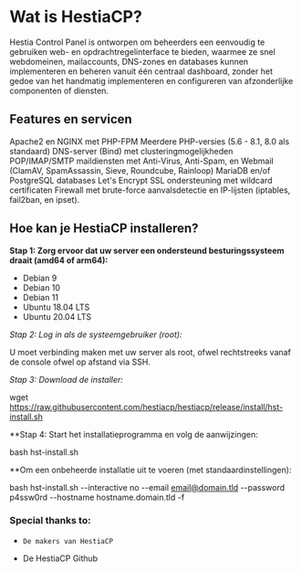 # Wat is HestiaCP? 

Hestia Control Panel is ontworpen om beheerders een eenvoudig te gebruiken web- en opdrachtregelinterface te bieden, waarmee ze snel webdomeinen, mailaccounts, DNS-zones en databases kunnen implementeren en beheren vanuit één centraal dashboard, zonder het gedoe van het handmatig implementeren en configureren van afzonderlijke componenten of diensten.

## Features en servicen 

Apache2 en NGINX met PHP-FPM
Meerdere PHP-versies (5.6 - 8.1, 8.0 als standaard)
DNS-server (Bind) met clusteringmogelijkheden
POP/IMAP/SMTP maildiensten met Anti-Virus, Anti-Spam, en Webmail (ClamAV, SpamAssassin, Sieve, Roundcube, Rainloop)
MariaDB en/of PostgreSQL databases
Let's Encrypt SSL ondersteuning met wildcard certificaten
Firewall met brute-force aanvalsdetectie en IP-lijsten (iptables, fail2ban, en ipset).

## Hoe kan je HestiaCP installeren? 
**Stap 1: Zorg ervoor dat uw server een ondersteund besturingssysteem draait (amd64 of arm64):**

  * Debian 9
  * Debian 10
  * Debian 11
  * Ubuntu 18.04 LTS
  * Ubuntu 20.04 LTS

*Stap 2: Log in als de systeemgebruiker (root):*

U moet verbinding maken met uw server als root, ofwel rechtstreeks vanaf de console ofwel op afstand via SSH.

*Stap 3: Download de installer:*

wget https://raw.githubusercontent.com/hestiacp/hestiacp/release/install/hst-install.sh

**Stap 4: Start het installatieprogramma en volg de aanwijzingen:

bash hst-install.sh

**Om een onbeheerde installatie uit te voeren (met standaardinstellingen):

bash hst-install.sh --interactive no --email email@domain.tld --password p4ssw0rd --hostname hostname.domain.tld -f


### Special thanks to:

*     De makers van HestiaCP
* De HestiaCP Github
